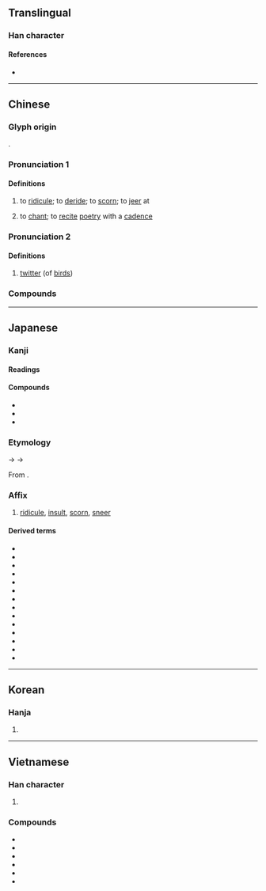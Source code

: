 {{character info}}
==Translingual==

===Han character===
{{Han char|rn=30|rad=口|as=12|sn=15|four=67020|canj=RJJB|ids=⿰口朝}}

====References====
* {{Han ref|kx=0207.080|dkj=04254|dj=0430.060|hdz=10681.100|uh=5632|ud=22066|bh=BC4A|bd=48202}}

----

==Chinese==
{{zh-forms|alt=謿}}

===Glyph origin===
{{Han etym}}
{{Han compound|口|朝|ls=psc|c1=s|c2=p}}.

===Pronunciation 1===
{{zh-pron
|m=cháo,zhāo
|m_note=zhāo - literary variant
|m-s=
|c=zaau1
|c-t=
|g=
|h=pfs=
|j=
|mb=
|md=
|mn=ml:tiâu/tw:sau
|w=
|x=
|mc=y
|oc=y
|cat=v
}}

====Definitions====
{{zh-hanzi}}

# to [[ridicule]]; to [[deride]]; to [[scorn]]; to [[jeer]] at
# {{lb|zh|literary}} to [[chant]]; to [[recite]] [[poetry]] with a [[cadence]]

===Pronunciation 2===
{{zh-pron
|m=zhāo
|cat=v
}}

====Definitions====
{{zh-hanzi}}

# {{lb|zh|literary}} [[twitter]] (of [[bird]]s)

===Compounds===
{{zh-der|嘲諷漫罵|弄月嘲風|嘲哳|冷譏熱嘲|嘲撥|冷嘲熱罵|嘲謔|嘲啾|嘲戲|冷嘲熱諷|嘲風詠月|嘲惹|嘲弄|嘲風弄月|嘲諷|嘲詼|嘲笑|嘲訕|嘲罵|嘲歌|自嘲|聊以解嘲|自我解嘲|譏嘲|解嘲}}

----

==Japanese==

===Kanji===
{{ja-kanji|grade=c|rs=口12}}

====Readings====
{{ja-readings
|goon=ちょう<てう
|kanon=とう<たう
|kun=あざけ-る
}}

====Compounds====
* {{ja-r|嘲%風|^とう%ふう}}
* {{ja-r|解%嘲|かい%とう}}
* {{ja-r|嘲%笑う|あざ%わらう}}

===Etymology===
{{ja-kanjitab|ちょう|yomi=goon}}
{{IPAfont|/teu/}} → {{IPAchar|/t͡seu/}} → {{IPAchar|/t͡ɕoː/}}

From {{der|ja|ltc|sort=ちよう|-}} {{ltc-l|嘲}}.

===Affix===
{{ja-pos|affix|ちょう|hhira=てう}}

# [[ridicule#Noun|ridicule]], [[insult#Noun|insult]], [[scorn#Noun|scorn]], [[sneer#Noun|sneer]]

====Derived terms====
{{der-top3}}
* {{ja-r|嘲す|ちょうす}}
* {{ja-r|嘲%花|^ちょう%か}}
* {{ja-r|嘲%戯|ちょう%ぎ}}
* {{ja-r|嘲%謔|ちょう%ぎゃく}}
* {{ja-r|嘲%斎%坊|ちょう%さい%ぼう}}
* {{ja-r|嘲%殺|ちょう%さつ}}
* {{ja-r|嘲%笑|ちょう%しょう}}
* {{ja-r|嘲%罵|ちょう%ば}}
* {{ja-r|嘲%風|^ちょう%ふう}}
* {{ja-r|嘲%弄|ちょう%ろう}}
* {{ja-r|解%嘲|かい%ちょう}}
* {{ja-r|自%嘲|じ%ちょう}}
* {{ja-r|侮%嘲|ぶ%ちょう}}
* {{ja-r|冷%嘲|れい%ちょう}}
{{der-bottom}}

----

==Korean==

===Hanja===
{{ko-hanja|hangeul=조|rv=jo|mr=cho}}

# {{rfdef|ko|sort=口12}}

----

==Vietnamese==

===Han character===
{{vi-readings|reading=trào, chào, ràu, nhào, rầu, thều, trều|rs=口12}}

# {{Nom form of|chào|[[hello]]}}

===Compounds===
* {{vi-l|嘲𣇜𤏬}}
* {{vi-l|吀嘲}}
* {{vi-l|嘲𣇜𣋁}}
* {{vi-l|祝𥄬𤯆}}
* {{vi-l|嘲英}}
* {{vi-l|嘲姊}}